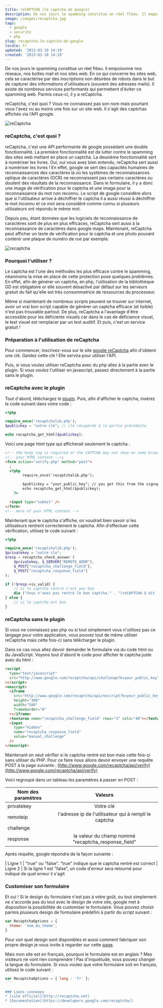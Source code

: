 ```yaml
---
title: reCAPTCHA (le captcha de google)
description: De nos jours le spamming constitue un réel fléau. Il empoisonne nos réseaux, nos boîtes mail et nos sites web. En ce qui concerne les sites web, cela se caractérise par des inscriptions non désirées de robots dans le but de capturer des informations d'utilisateurs (souvent des adresses mails).
image: /images/recaptcha.jpg
tags:
  - google
  - securite
  - php
slug: recaptcha-le-captcha-de-google
locale: fr
updated: '2013-03-10 14:19'
created: '2013-03-10 14:19'
---
```


De nos jours le spamming constitue un réel fléau. Il empoisonne nos réseaux, nos boîtes mail et nos sites web. En ce qui concerne les sites web, cela se caractérise par des inscriptions non désirées de robots dans le but de capturer des informations d'utilisateurs (souvent des adresses mails). Il existe de nombreux services performants qui permettent d'éviter ce spamming web. Parmis ceux-ci, il y a reCaptcha.

reCaptcha, c'est quoi ? Vous ne connaissez pas son nom mais pourtant vous l'avez vu au moins une fois sur un site web. Il s'agit des captchas affichés via l'API google.

![reCaptcha](https://developers.google.com/recaptcha/images/smallCaptchaSpaceWithRoughAlpha.png)

### reCaptcha, c'est quoi ?

reCaptcha, c'est une API performante de google possédant une double fonctionnalité. La première fonctionnalité est de lutter contre le spamming des sites web mettant en place un captcha. La deuxième fonctionnalité sert à numériser les livres. Oui, oui vous avez bien entendu, reCaptcha sert aussi à numériser les livres ! En effet, google se sert des capacités humaines de reconnaissances des caractères là où les systèmes de reconnaissances optique de caractères (OCR) ne reconnaissent pas certains caractères ou doutent des résultats de la reconnaissance. Dans le formulaire, il y a donc une image de vérification pour le captcha et une image pour la reconnaissance du mot non reconnu. Le script de google considère alors que si l'utilisateur arrive à déchiffrer le captcha il a aussi réussi à déchiffrer le mot inconnu et ce mot sera considéré comme connu si plusieurs utilisateurs ont répondu le même mot.

Depuis peu, étant données que les logiciels de reconnaissance de caractères sont de plus en plus efficaces, reCaptcha sert aussi à la reconnaissance de caractères dans google maps. Maintenant, reCaptcha peut afficher un texte de vérification pour le captcha et une photo pouvant contenir une plaque de numéro de rue par exemple.

![recaptcha](/images/recaptcha-google.png)

### Pourquoi l'utiliser ?

Le captcha est l'une des méthodes les plus efficace contre le spamming, néanmoins la mise en place de cette protection pose quelques problèmes. En effet, afin de générer un captcha, en php, l'utilisation de la bibliothèque GD est obligatoire or elle souvent désactivé par défaut sur les serveurs gratuit du fait qu'elle est très consommatrice de
ressources du processeur.

Même si maintenant de nombreux scripts peuvent se trouver sur internet, avoir un vrai bon script capable de générer un captcha efficace (et lisible) n'est pas trouvable partout. De plus, reCaptcha a l'avantage d'être accessible pour les déficients visuels car dans le cas de déficience visuel, le test visuel est remplacer par un test auditif. Et puis, c'est un service gratuit !

### Préparation à l'utilisation de reCaptcha

Pour commencer, inscrivez-vous sur le site [google reCaptcha](https://www.google.com/recaptcha/admin/create) afin
d'obtenir une clé. Gardez cette clé ! Elle servira pour utiliser l'API.

Puis, si vous voulez utiliser reCaptcha avec du php allez à la partie avec le plugin. Si vous voulez l'utiliser en javascript, passez directement à la partie sans le plugin.

### reCaptcha avec le plugin

Tout d'abord, téléchargez le [plugin](http://code.google.com/p/recaptcha/downloads/list?q=label:phplib-Latest). Puis, afin d'afficher le
captcha, insérez le code suivant dans votre code :

```php
<?php

require_once('recaptchalib.php');
$publickey = "votre clé"; // clé récupérée à la partie précédente

echo recaptcha_get_html($publickey);

```

Voici une page html type qui afficherait seulement le captcha :

```html
<!-- the body tag is required or the CAPTCHA may not show on some browsers -->;
<!-- your HTML content -->;
<form action="verify.php" method="post">
  ;
  <?php
        require_once('recaptchalib.php');

        $publickey = "your_public_key"; // you got this from the signup page
        echo recaptcha_get_html($publickey);
    ?>

  <input type="submit" />
</form>
<!-- more of your HTML content -->
```

Maintenant que le captcha s'affiche, on voudrait bien savoir si les utilisateurs rentrent correctement le captcha. Afin d'effectuer cette vérification, utilisez le code suivant :

```php
<?php

require_once('recaptchalib.php');
$privatekey = "votre cle";
$resp = recaptcha_check_answer (
    $privatekey, $_SERVER["REMOTE_ADDR"],
    $_POST["recaptcha_challenge_field"],
    $_POST["recaptcha_response_field"]
);

if (!$resp->is_valid) {
    // si le captcha rentré n'est pas bon
    die ("Vous n'avez pas rentré le bon captcha." . "(reCAPTCHA à dit : " . $resp->error . ")");
} else {
    // si le captcha est bon
}

```

### reCaptcha sans le plugin

Si vous ne connaissez pas php ou si tout simplement vous n'utilisez pas ce langage pour votre application, vous pouvez tout de même utiliser reCaptcha mais cette fois-ci sans télécharger le plugin.

Dans ce cas vous allez devoir demander le formulaire via du code html ou du JavaScript. Voyons tout d'abord le code pour afficher le captcha juste avec du html :

```html
<script
  type="text/javascript"
  src="http://www.google.com/recaptcha/api/challenge?k=your_public_key"
></script>
<noscript>
  <iframe
    src="http://www.google.com/recaptcha/api/noscript?k=your_public_key"
    height="300"
    width="500"
    frameborder="0"
  ></iframe>
  <textarea name="recaptcha_challenge_field" rows="3" cols="40"></textarea>
  <input
    type="hidden"
    name="recaptcha_response_field"
    value="manual_challenge"
  />
</noscript>
```

Maintenant on veut vérifier si le captcha rentré est bon mais cette fois-çi sans utiliser du PHP. Pour ce faire nous allons devoir envoyer une requête POST à la page suivante
: [http://www.google.com/recaptcha/api/verify](http://www.google.com/recaptcha/api/verify)

Voici regroupé dans un tableau les paramètres à passer en POST :

| Nom des paramètres |                        Valeurs                        |
| ------------------ | :---------------------------------------------------: |
| privatekey         |                       Votre clé                       |
| remoteip           | l'adresse ip de l'utilisateur qui à rempli le captcha |
| challenge          |                                                       |
| response           |  la valeur du champ nommé "recaptcha_response_field"  |

Après requête, google répondra de la façon suivante :

| Ligne 1 | "true" ou "false". "true" indique que le captcha rentré est correct
| Ligne 2 | Si la ligne 1 est "false", un code d'erreur sera retourné pour indiqué de quel erreur il s'agit

### Customiser son formulaire

Et oui ! Si le design du formulaire n'est pas à votre goût, ou tout simplement ne s'accorde pas du tout avec le design de votre site, google met à disposition la possibilitée de customiser le formulaire. Vous pouvez choisir parmis plusieurs design de formulaire prédéfini à partir du script suivant :

```javascript
var RecaptchaOptions = {
  theme: 'nom_du_theme',
}
```

Pour voir quel design sont disponibles et aussi comment fabriquer son propre design je vous invite à regarder sur cette [page](https://developers.google.com/recaptcha/docs/display).

Mais mon site est en français, pourquoi le formulaire est en anglais ? Mes visiteurs ne vont rien comprendre ! Pas d'inquiétude, vous pouvez changer la langue du formulaire. Si vous voulez que votre formulaire soit en français, utilisez le code suivant :

````javascript
var RecaptchaOptions = { lang : 'fr' };
``` 

### Liens connexes
* [site officiel](http://recaptcha.net)
* [Documentation](https://developers.google.com/recaptcha/)
````
